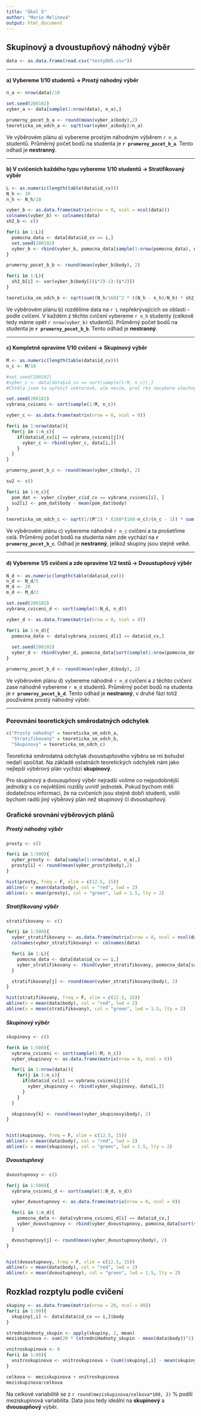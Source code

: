 ```yaml
---
title: "Úkol 5"
author: "Marie Melínová"
output: html_document
---
```


## Skupinový a dvoustupňový náhodný výběr

```r
data <- as.data.frame(read.csv("testyDU5.csv"))
```

<hr>

#### a) Vybereme 1/10 studentů -> Prostý náhodný výběr

```r
n_a <- nrow(data)/10

set.seed(200102)
vyber_a <- data[sample(1:nrow(data), n_a),]

prumerny_pocet_b_a <- round(mean(vyber_a$body),2)
teoreticka_sm_odch_a <- sqrt(var(vyber_a$body)/n_a)
```

Ve výběrovém plánu a) vybereme prostým náhodným výběrem `r n_a` studentů. Průměrný počet bodů na studenta je **`r prumerny_pocet_b_a`**. Tento odhad je **nestranný**.

<hr>

#### b) V cvičeních každého typu vybereme 1/10 studentů -> Stratifikovaný výběr

```r
L <- as.numeric(length(table(data$id_cv)))
N_h <- 20
n_h <- N_h/10

vyber_b <- as.data.frame(matrix(nrow = 0, ncol = ncol(data)))
colnames(vyber_b) <- colnames(data)
sh2_b <- c()

for(i in 1:L){
  pomocna_data <- data[data$id_cv == i,]
  set.seed(200102)
  vyber_b <- rbind(vyber_b, pomocna_data[sample(1:nrow(pomocna_data), n_h),])
}

prumerny_pocet_b_b <- round(mean(vyber_b$body), 2)

for(i in 1:L){
  sh2_b[i] <- var(vyber_b$body[((i*2)-1):(i*2)])
}

teoreticka_sm_odch_b <- sqrt(sum((N_h/160)^2 * ((N_h - n_h)/N_h) * sh2_b/n_h))
```

Ve výběrovém plánu b) rozdělíme data na `r L` nepřekrývajících se oblastí - podle cvičení. V každém z těchto cvičení vybereme `r n_h` studenty (celkově tedy máme opět `r nrow(vyber_b)` studentů). Průměrný počet bodů na studenta je **`r prumerny_pocet_b_b`**. Tento odhad je **nestranný**.

<hr>

#### c) Kompletně opravíme 1/10 cvičení -> Skupinový výběr

```r
M <- as.numeric(length(table(data$id_cv)))
n_c <- M/10

#set.seed(200102)
#vyber_c <- data[data$id_cv == sort(sample(1:M, n_c)),] 
#Chtěla jsem to vyřešit vektorově, ale nevím, proč rko nevybere všechny řádky, které vyhovují podmínce

set.seed(200102)
vybrana_cviceni <- sort(sample(1:M, n_c))

vyber_c <- as.data.frame(matrix(nrow = 0, ncol = 0))

for(i in 1:nrow(data)){
  for(j in 1:n_c){
    if(data$id_cv[i] == vybrana_cviceni[j]){
      vyber_c <- rbind(vyber_c, data[i,])
    }
  }
}

prumerny_pocet_b_c <- round(mean(vyber_c$body), 2)

su2 <- c()

for(i in 1:n_c){
  pom_dat <- vyber_c[vyber_c$id_cv == vybrana_cviceni[i], ]
  su2[i] <- pom_dat$body - mean(pom_dat$body)
}

teoreticka_sm_odch_c <- sqrt(1/(M^2) * (160*(160-n_c)/(n_c - 1)) * sum(su2)^2)
```

Ve výběrovém plánu c) vybereme náhodně `r n_c` cvičení a ta prošetříme celá. Průměrný počet bodů na studenta nám zde vychází na **`r prumerny_pocet_b_c `**. Odhad je **nestranný**, jelikož skupiny jsou stejně velké.

<hr>

#### d) Vybereme 1/5 cvičení a zde opravíme 1/2 testů -> Dvoustupňový výběr

```r
N_d <- as.numeric(length(table(data$id_cv)))
n_d <- N_d/5
M_d <- 20
m_d <- M_d/2

set.seed(200102)
vybrana_cviceni_d <- sort(sample(1:N_d, n_d))

vyber_d <- as.data.frame(matrix(nrow = 0, ncol = 0))

for(i in 1:n_d){
  pomocna_data <- data[vybrana_cviceni_d[i] == data$id_cv,]
  
  set.seed(200102)
  vyber_d <- rbind(vyber_d, pomocna_data[sort(sample(1:nrow(pomocna_data), m_d)),])
}

prumerny_pocet_b_d <- round(mean(vyber_d$body), 2)
```

Ve výběrovém plánu d) vybereme náhodně `r n_d` cvičení a z těchto cvičení zase náhodně vybereme `r m_d` studentů. Průměrný počet bodů na studenta je **`r prumerny_pocet_b_d`**. Tento odhad je **nestranný**, v druhé fázi totiž používáme prostý náhodný výběr.

<hr>

### Porovnání teoretických směrodatných odchylek

```r
c("Prostý náhodný" = teoreticka_sm_odch_a, 
  "Stratifikovaný" = teoreticka_sm_odch_b,
  "Skupinový" = teoreticka_sm_odch_c)
```

Teoretická směrodatná odchylak dvoustupňového výběru se mi bohužel nedaří spočítat. Na základě ostatnách teoretických odchylek nám jako nejlepší výběrový plán vychází **skupinový**.

Pro skupinový a dvousupňový výběr nejradši volíme co nejpodobnější jednotky s co největšími rozdíly uvnitř jednotek. Pokud bychom měli dodatečnou informaci, že na cvičeních jsou stejně dobří studenti, volili bychom radši jiný výběrový plán než skupinový či dvoustupňový.


### Grafické srovnání výběrových plánů

##### Prostý náhodný výběr

```r
prosty <- c()

for(i in 1:500){
  vyber_prosty <- data[sample(1:nrow(data), n_a),]
  prosty[i] <- round(mean(vyber_prosty$body),2)
}

hist(prosty, freq = F, xlim = c(12.5, 15))
abline(v = mean(data$body), col = "red", lwd = 2)
abline(v = mean(prosty), col = "green", lwd = 1.5, lty = 2)
```

##### Stratifikovaný výběr

```r
stratifikovany <- c()

for(j in 1:500){
  vyber_stratifikovany <- as.data.frame(matrix(nrow = 0, ncol = ncol(data)))
  colnames(vyber_stratifikovany) <- colnames(data)

  for(i in 1:L){
    pomocna_data <- data[data$id_cv == i,]
    vyber_stratifikovany <- rbind(vyber_stratifikovany, pomocna_data[sample(1:nrow(pomocna_data), n_h),])
  }

  stratifikovany[j] <- round(mean(vyber_stratifikovany$body), 2)
}

hist(stratifikovany, freq = F, xlim = c(12.5, 15))
abline(v = mean(data$body), col = "red", lwd = 2)
abline(v = mean(stratifikovany), col = "green", lwd = 1.5, lty = 2)

```

##### Skupinový výběr

```r
skupinovy <- c()

for(k in 1:500){
  vybrana_cviceni <- sort(sample(1:M, n_c))
  vyber_skupinovy <- as.data.frame(matrix(nrow = 0, ncol = 0))

  for(i in 1:nrow(data)){
    for(j in 1:n_c){
      if(data$id_cv[i] == vybrana_cviceni[j]){
        vyber_skupinovy <- rbind(vyber_skupinovy, data[i,])
      }
    }
  }

  skupinovy[k] <- round(mean(vyber_skupinovy$body), 2)
}


hist(skupinovy, freq = F, xlim = c(12.5, 15))
abline(v = mean(data$body), col = "red", lwd = 2)
abline(v = mean(skupinovy), col = "green", lwd = 1.5, lty = 2)

```

##### Dvoustupňový

```r
dvoustupnovy <- c()

for(j in 1:500){
  vybrana_cviceni_d <- sort(sample(1:N_d, n_d))

  vyber_dvoustupnovy <- as.data.frame(matrix(nrow = 0, ncol = 0))

  for(i in 1:n_d){
    pomocna_data <- data[vybrana_cviceni_d[i] == data$id_cv,]
    vyber_dvoustupnovy <- rbind(vyber_dvoustupnovy, pomocna_data[sort(sample(1:nrow(pomocna_data), m_d)),])
  }

  dvoustupnovy[j] <- round(mean(vyber_dvoustupnovy$body), 2)
}


hist(dvoustupnovy, freq = F, xlim = c(12.5, 15))
abline(v = mean(data$body), col = "red", lwd = 2)
abline(v = mean(dvoustupnovy), col = "green", lwd = 1.5, lty = 2)

```

## Rozklad rozptylu podle cvičení

```r
skupiny <- as.data.frame(matrix(nrow = 20, ncol = 80))
for(i in 1:80){
  skupiny[,i] <- data[data$id_cv == i,]$body
}

stredniHodnoty_skupin <- apply(skupiny, 2, mean)
meziskupinova <- sum(20 * (stredniHodnoty_skupin - mean(data$body))^2)

vnitroskupinova <- 0
for(i in 1:80){
  vnitroskupinova <- vnitroskupinova + (sum((skupiny[,i] - mean(skupiny[,i]))^2))
}

celkova <- meziskupinova + vnitroskupinova
meziskupinova/celkova
```

Na celkové variabilitě se z `r round(meziskupinova/celkova*100, 2)`  % podílí meziskupinová variabilita. Data jsou tedy ideální na **skupinový** a **dvousupňový** výběr.

<br><br>






